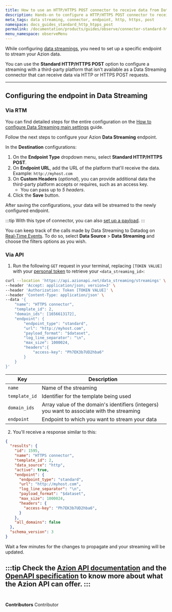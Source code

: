 ```yaml
---
title: How to use an HTTP/HTTPS POST connector to receive data from Data Streaming
description: Hands-on to configure a HTTP/HTTPS POST connector to receive data from Data Streaming.
meta_tags: data streaming, connector, endpoint, http, https, post
namespace: docs_guides_standard_http_htpps_post
permalink: /documentation/products/guides/observe/connector-standard-https-post//
menu_namespace: observeMenu
---
```


While configuring [data streamings](/en/documentation/products/guides/use-data-streaming/), you need to set up a specific endpoint to stream your Azion data.

You can use the **Standard HTTP/HTTPS POST** option to configure a streaming with a third-party platform that isn't available as a Data Streaming connector that can receive data via HTTP or HTTPS POST requests.

---

## Configuring the endpoint in Data Streaming

### Via RTM

You can find detailed steps for the entire configuration on the [How to configure Data Streaming main settings](/en/documentation/products/guides/use-data-streaming/) guide.

Follow the next steps to configure your Azion **Data Streaming** endpoint.

In the **Destination** configurations:

1. On the **Endpoint Type** dropdown menu, select **Standard HTTP/HTTPS POST**.
2. On **Endpoint URL**, add the URL of the platform that'll receive the data. Example: `http://myhost.com`
3. On **Custom Headers** (*optional*), you can provide additional data the third-party platform accepts or requires, such as an access key.
    - You can pass up to *5 headers*.
4. Click the **Save** button.

After saving the configurations, your data will be streamed to the newly configured endpoint.

:::tip
With this type of connector, you can also [set up a payload](/en/documentation/products/guides/observe/data-streaming-set-payload/).
:::

You can keep track of the calls made by Data Streaming to Datadog on [Real-Time Events](/en/documentation/products/real-time-events/). To do so, select **Data Source** > **Data Streaming** and choose the filters options as you wish.

### Via API

1. Run the following `GET` request in your terminal, replacing `[TOKEN VALUE]` with your [personal token](/en/documentation/products/guides/personal-tokens/) to retrieve your `<data_streaming_id>`:

```bash
curl --location 'https://api.azionapi.net/data_streaming/streamings' \
--header 'Accept: application/json; version=3' \
--header 'Authorization: Token [TOKEN VALUE]' \
--header 'Content-Type: application/json' \
--data '{
    "name": "HTTPS connector",
    "template_id": 2,
    "domain_ids": [1656613172],
    "endpoint": {
        "endpoint_type": "standard",
        "url": "http://myhost.com",
        "payload_format": "$dataset",
        "log_line_separator": "\n",
        "max_size": 1000024,
        "headers":{
            "access-key": "Ph7EK3b7UD2hba6"
        }
    }
}'
```

| Key | Description |
| --- | --- |
| `name` | Name of the streaming |
| `template_id` | Identifier for the template being used |
| `domain_ids` | Array value of the domain's identifiers (integers) you want to associate with the streaming |
| `endpoint` | Endpoint to which you want to stream your data |

2. You'll receive a response similar to this:

```json
{
  "results": {
    "id": 1595,
    "name": "HTTPS connector",
    "template_id": 2,
    "data_source": "http",
    "active": true,
    "endpoint": {
      "endpoint_type": "standard",
      "url": "http://myhost.com",
      "log_line_separator": "\n",
      "payload_format": "$dataset",
      "max_size": 1000024,
      "headers": {
        "access-key": "Ph7EK3b7UD2hba6",
      }
    },
    "all_domains": false
  },
  "schema_version": 3
}
```

Wait a few minutes for the changes to propagate and your streaming will be updated.

:::tip
Check the [Azion API documentation](https://api.azion.com/) and the [OpenAPI specification](https://github.com/aziontech/azionapi-openapi/) to know more about what the Azion API can offer.
:::
<br /><br />
---

**Contributors** <ContributorList>Contributor</ContributorList>
